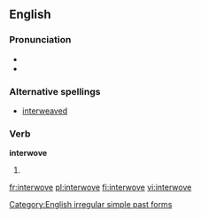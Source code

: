 ==English==

===Pronunciation===
* {{IPA|/'ɪntərwo:v/}}
* {{audio|en-us-interwove.ogg|Audio (US)}}

===Alternative spellings===
* [[interweaved]]

===Verb===
'''interwove'''

# {{simple past of|[[interweave]]}}

[[Category:English irregular simple past forms]]

[[fr:interwove]]
[[pl:interwove]]
[[fi:interwove]]
[[vi:interwove]]